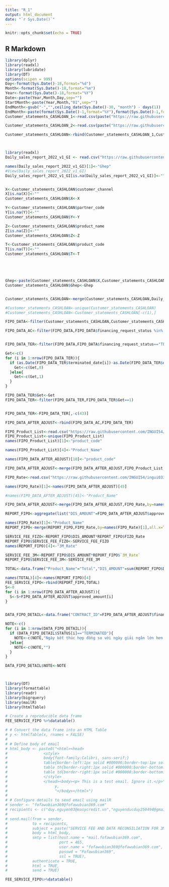 ```yaml
---
title: "R_1"
output: html_document
date: "`r Sys.Date()`"
---
```


```r
knitr::opts_chunk$set(echo = TRUE)
```

## R Markdown


```r
library(dplyr)
library(readxl)
library(lubridate)
library(DT)
options(scipen = 999)
Day<-format(Sys.Date()-18,format="%d")
Month<-format(Sys.Date()-18,format="%m")
Year<-format(Sys.Date()-18,format="%Y")
Date<-paste(Year,Month,Day,sep="")
StartMonth<-paste(Year,Month,"01",sep="")
EndMonth<-gsub("-","",ceiling_date(Sys.Date()-30, "month") - days(1))
EndMonth<-paste(format(Sys.Date()-1,format="%Y"),format(Sys.Date()-1,format="%m"),format(Sys.Date()-1,format="%d"),sep="")
Customer_statements_CASHLOAN_1<-read.csv(paste("https://raw.githubusercontent.com/INGUI54/ingui0336425454/main/",EndMonth,"/Customer_statements_CASHLOAN_1_",EndMonth,".csv",sep=""))

Customer_statements_CASHLOAN_2<-read.csv(paste("https://raw.githubusercontent.com/INGUI54/ingui0336425454/main/",EndMonth,"/Customer_statements_CASHLOAN_2_",EndMonth,".csv",sep=""))

Customer_statements_CASHLOAN<-rbind(Customer_statements_CASHLOAN_1,Customer_statements_CASHLOAN_2)



library(readxl)
Daily_sales_report_2022_v1_GI <- read.csv("https://raw.githubusercontent.com/INGUI54/ingui0336425454/main/Reconsile_Sample/Daily%20sales%20report%202022%20v1_GI.csv")

names(Daily_sales_report_2022_v1_GI)[1]<-"Ghep"
#View(Daily_sales_report_2022_v1_GI)
Daily_sales_report_2022_v1_GI[is.na(Daily_sales_report_2022_v1_GI)]<-""


X<-Customer_statements_CASHLOAN$customer_channel
X[is.na(X)]<-""
Customer_statements_CASHLOAN$X<-X

Y<-Customer_statements_CASHLOAN$partner_code
Y[is.na(Y)]<-""
Customer_statements_CASHLOAN$Y<-Y

Z<-Customer_statements_CASHLOAN$product_name
Z[is.na(Z)]<-""
Customer_statements_CASHLOAN$Z<-Z

T<-Customer_statements_CASHLOAN$product_code
T[is.na(T)]<-""
Customer_statements_CASHLOAN$T<-T





Ghep<-paste(Customer_statements_CASHLOAN$X,Customer_statements_CASHLOAN$Y,Customer_statements_CASHLOAN$Z,Customer_statements_CASHLOAN$T,sep="")
Customer_statements_CASHLOAN$Ghep<-Ghep


Customer_statements_CASHLOAN<-merge(Customer_statements_CASHLOAN,Daily_sales_report_2022_v1_GI,by="Ghep",all.x=TRUE)

#Customer_statements_CASHLOAN<-unique(Customer_statements_CASHLOAN)
#Customer_statements_CASHLOAN<-Customer_statements_CASHLOAN[-c(1),]

FIPO_DATA<-filter(Customer_statements_CASHLOAN,Customer_statements_CASHLOAN$Product=="FIPO" & grepl(paste(Year,Month,sep="-"),Customer_statements_CASHLOAN$disb_month))

FIPO_DATA_AC<-filter(FIPO_DATA,FIPO_DATA$financing_request_status %in% c("ACTIVATED","TERMINATION IN PROGRESS"))


FIPO_DATA_TER<-filter(FIPO_DATA,FIPO_DATA$financing_request_status=="TERMINATED")

Get<-c()
for (i in 1:nrow(FIPO_DATA_TER)){
  if (as.Date(FIPO_DATA_TER$terminated_date[i])-as.Date(FIPO_DATA_TER$disb_date[i])+1<=5){
    Get<-c(Get,0)
  }else{
    Get<-c(Get,1)
  }
}

FIPO_DATA_TER$Get<-Get
FIPO_DATA_TER<-filter(FIPO_DATA_TER,FIPO_DATA_TER$Get==1)


FIPO_DATA_TER<-FIPO_DATA_TER[,-c(43)]

FIPO_DATA_AFTER_ADJUST<-rbind(FIPO_DATA_AC,FIPO_DATA_TER)

FIPO_Product_List<-read.csv("https://raw.githubusercontent.com/INGUI54/ingui0336425454/main/Reconsile_Sample/FIPO_Product_List.csv")
FIPO_Product_List<-unique(FIPO_Product_List)
names(FIPO_Product_List)[1]<-"product_code"

names(FIPO_Product_List)[4]<-"Product_Name"

names(FIPO_DATA_AFTER_ADJUST)[10]<-"product_code"

FIPO_DATA_AFTER_ADJUST<-merge(FIPO_DATA_AFTER_ADJUST,FIPO_Product_List,by="product_code",all.x=TRUE)

FIPO_Rate<-read.csv("https://raw.githubusercontent.com/INGUI54/ingui0336425454/main/Reconsile_Sample/FIPO_Rate.csv")

names(FIPO_Rate)[1]<-names(FIPO_DATA_AFTER_ADJUST)[45]

#names(FIPO_DATA_AFTER_ADJUST)[45]<-"Product_Name"

FIPO_DATA_AFTER_ADJUST<-merge(FIPO_DATA_AFTER_ADJUST,FIPO_Rate,by=names(FIPO_DATA_AFTER_ADJUST)[45],all.x=TRUE)

REPORT_FIPO<-aggregate(list("DIS_AMOUNT"=FIPO_DATA_AFTER_ADJUST$approved_amount),list("Product_Name"=FIPO_DATA_AFTER_ADJUST$Real_life_name),sum)

names(FIPO_Rate)[1]<-"Product_Name"
REPORT_FIPO<-merge(REPORT_FIPO,FIPO_Rate,by=names(FIPO_Rate)[1],all.x=TRUE)

SERVICE_FEE_FIZO<-REPORT_FIPO$DIS_AMOUNT*REPORT_FIPO$FIZO_Rate
REPORT_FIPO$SERVICE_FEE_FIZO<-SERVICE_FEE_FIZO
names(REPORT_FIPO)[4]<-"3M_Rate"

SERVICE_FEE_3M<-REPORT_FIPO$DIS_AMOUNT*REPORT_FIPO$`3M_Rate`
REPORT_FIPO$SERVICE_FEE_3M<-SERVICE_FEE_3M

TOTAL<-data.frame("Product_Name"="Total","DIS_AMOUNT"=sum(REPORT_FIPO$DIS_AMOUNT),"FIZO_Rate"="","3M_Rate"="","SERVICE_FEE_FIZO"=sum(REPORT_FIPO$SERVICE_FEE_FIZO),"SERVICE_FEE_3M"=sum(REPORT_FIPO$SERVICE_FEE_3M))

names(TOTAL)[4]<-names(REPORT_FIPO)[4]
FEE_SERVICE_FIPO<-rbind(REPORT_FIPO,TOTAL)
S<-0
for (i in 1:nrow(FIPO_DATA_AFTER_ADJUST)){
  S<-S+FIPO_DATA_AFTER_ADJUST$approved_amount[i]
}


DATA_FIPO_DETAIL<-data.frame("CONTRACT_ID"=FIPO_DATA_AFTER_ADJUST$financing_request,"CUSTOMER_NAME"=FIPO_DATA_AFTER_ADJUST$customer_name,"DIS_AMOUNT"=FIPO_DATA_AFTER_ADJUST$approved_amount,"DIS_DATE"=FIPO_DATA_AFTER_ADJUST$disb_date,"STATUS"=FIPO_DATA_AFTER_ADJUST$financing_request_status,"PRODUCT"=FIPO_DATA_AFTER_ADJUST$Real_life_name)

NOTE<-c()
for (i in 1:nrow(DATA_FIPO_DETAIL)){
  if (DATA_FIPO_DETAIL$STATUS[i]=="TERMINATED"){
    NOTE<-c(NOTE,"Ngày kết thúc hợp đồng so với ngày giải ngân lớn hơn 5 ngày")
  }else{
    NOTE<-c(NOTE,"")
  }
}

DATA_FIPO_DETAIL$NOTE<-NOTE




```



```r
library(DT)
library(formattable)
library(readr)
library(bigrquery)
library(mailR)
library(htmlTable)

# Create a reproducible data frame
FEE_SERVICE_FIPO %>%datatable()

# # Convert the data frame into an HTML Table
# y <- htmlTable(x, rnames = FALSE)
# 
# # Define body of email
# html_body <- paste0("<html><head>
#                <style>
#                body{font-family:Calibri, sans-serif;}
#                table{border-left:1px solid #000000;border-top:1px solid #000000;}
#                table th{border-right:1px solid #000000;border-bottom:1px solid #000000;font-size:13px; font-weight:bold; margin: 0px; padding-left: 5px; padding-right: 5px; margin: 0px;}
#                table td{border-right:1px solid #000000;border-bottom:1px solid #000000;font-size:13px; font-weight:normal; margin: 0px; padding-left: 5px; padding-right: 5px; margin: 0px;}
#                </style>
#                </head><body><p> This is a test email. Ignore it.</p>",
#                     y, 
#                     "</body></html>")
# 
# # Configure details to send email using mailR
# sender <- "fofawubian369@fofawubian369.com"
# recipients <- c("duy.nguyen03@easycredit.vn","nguyenducduy250494@gmail.com")
# 
# send.mail(from = sender,
#           to = recipients,
#           subject = paste("SERVICE FEE AND DATA RECONSILIATION FOR 3M FROM"," ",StartMonth," ","TO"," ",EndMonth,sep=""),
#           body = html_body,
#           smtp = list(host.name = "mail.fofawubian369.com",
#                       port = 465, 
#                       user.name = "fofawubian369@fofawubian369.com",            
#                       passwd = "Fofawubian369",
#                       ssl = TRUE),
#           authenticate = TRUE,
#           html = TRUE,
#           send = TRUE)
```

```r
FEE_SERVICE_FIPO%>%datatable()
```
